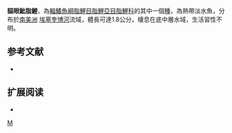 {{Speciesbox 
| taxon = Hyphessobrycon catableptus
| status = NE
| status_system = IUCN3.1
| authority =  [[Durbin|Durbin]], 1909
| synonyms = 
}}
'''貓眼魮脂鯉'''，為[[輻鰭魚綱|輻鰭魚綱]][[脂鯉目|脂鯉目]][[脂鯉亞目|脂鯉亞目]][[脂鯉科|脂鯉科]]的其中一個[[種|種]]，為熱帶淡水魚，分布於[[南美洲|南美洲]] [[埃塞奎博河|埃塞奎博河]]流域，體長可達1.8公分，棲息在底中層水域，生活習性不明。
==参考文献==
{{refbegin}}
*{{FishBase_species|genus=Hyphessobrycon|species=catableptus|year=2013|month=12}}
{{refend}}

== 扩展阅读 ==
{{refbegin}}
*{{wikispecies-inline|Hyphessobrycon catableptus|貓眼魮脂鯉}}
{{refend}}
{{Taxonbar|from=Q6406951}}

[[Category:魮脂鯉屬|M]]


{{魚類小作品}}
